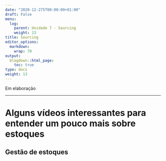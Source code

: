 ```yaml
---
date: "2020-12-275T00:00:00+01:00"
draft: False
menu:
  log:
    parent: Unidade 7 - Sourcing
    weight: 13
title: Sourcing
editor_options: 
  markdown: 
    wrap: 70
output: 
  blogdown::html_page:
    toc: true
type: docs
weight: 13
---
```


Em elaboração

<hr>

# Alguns vídeos interessantes para entender um pouco mais sobre estoques

## Gestão de estoques






